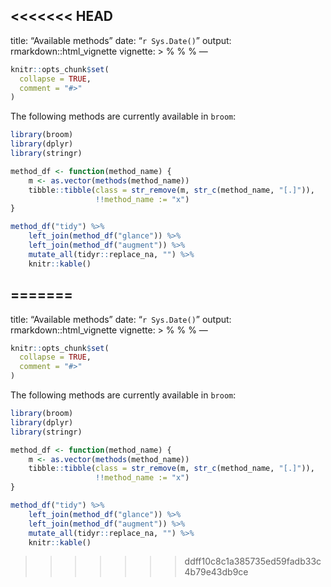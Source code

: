 <<<<<<< HEAD
---
title: "Available methods"
date: "`r Sys.Date()`"
output: rmarkdown::html_vignette
vignette: >
  %\VignetteIndexEntry{Available methods}
  %\VignetteEngine{knitr::rmarkdown}
  %\VignetteEncoding{UTF-8}
---

```{r setup, include = FALSE}
knitr::opts_chunk$set(
  collapse = TRUE,
  comment = "#>"
)
```

The following methods are currently available in `broom`:


```{R echo = FALSE, message = FALSE}
library(broom)
library(dplyr)
library(stringr)

method_df <- function(method_name) {
    m <- as.vector(methods(method_name))
    tibble::tibble(class = str_remove(m, str_c(method_name, "[.]")),
                   !!method_name := "x")
}

method_df("tidy") %>% 
    left_join(method_df("glance")) %>% 
    left_join(method_df("augment")) %>% 
    mutate_all(tidyr::replace_na, "") %>% 
    knitr::kable()
```

=======
---
title: "Available methods"
date: "`r Sys.Date()`"
output: rmarkdown::html_vignette
vignette: >
  %\VignetteIndexEntry{Available methods}
  %\VignetteEngine{knitr::rmarkdown}
  %\VignetteEncoding{UTF-8}
---

```r
knitr::opts_chunk$set(
  collapse = TRUE,
  comment = "#>"
)
```

The following methods are currently available in `broom`:


```R
library(broom)
library(dplyr)
library(stringr)

method_df <- function(method_name) {
    m <- as.vector(methods(method_name))
    tibble::tibble(class = str_remove(m, str_c(method_name, "[.]")),
                   !!method_name := "x")
}

method_df("tidy") %>% 
    left_join(method_df("glance")) %>% 
    left_join(method_df("augment")) %>% 
    mutate_all(tidyr::replace_na, "") %>% 
    knitr::kable()
```

>>>>>>> ddff10c8c1a385735ed59fadb33c4b79e43db9ce
